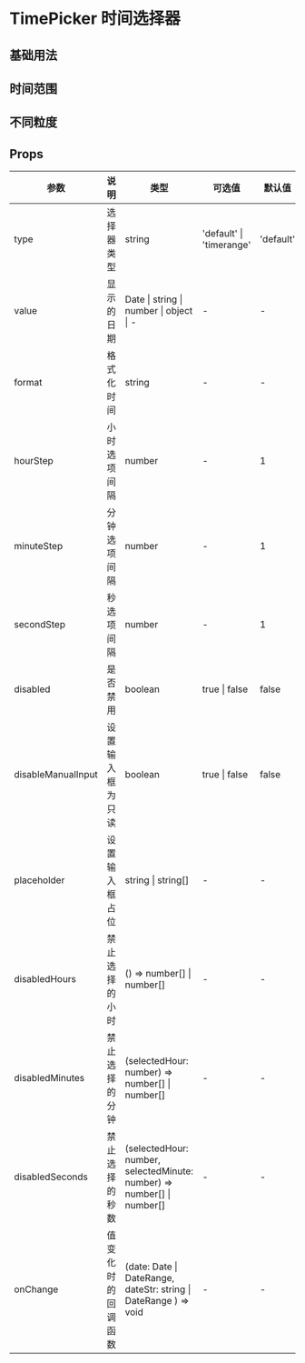 # TimePicker 时间选择器

## 基础用法


<DemoBase />

## 时间范围


<DemoRange />

## 不同粒度


<DemoFormat />

## Props

| 参数            | 说明               | 类型                                                                   | 可选值                   | 默认值    |
| --------------- | ------------------ | ---------------------------------------------------------------------- | ------------------------ | --------- |
| type            | 选择器类型         | string                                                                 | 'default' \| 'timerange' | 'default' |
| value           | 显示的日期         | Date \| string \| number \| object \| -                                | -                        | -         |
| format          | 格式化时间         | string                                                                 | -                        | -         |
| hourStep        | 小时选项间隔       | number                                                                 | -                        | 1         |
| minuteStep      | 分钟选项间隔       | number                                                                 | -                        | 1         |
| secondStep      | 秒选项间隔         | number                                                                 | -                        | 1         |
| disabled        | 是否禁用           | boolean                                                                | true \| false            | false     |
| disableManualInput          | 设置输入框为只读                           | boolean                                                          | true \| false                                                                                                                                                                                        | false       |
| placeholder     | 设置输入框占位     | string \| string[]                                                     | -                        | -         |
| disabledHours   | 禁止选择的小时     | () => number[] \| number[]                                             | -                        | -         |
| disabledMinutes | 禁止选择的分钟     | (selectedHour: number) => number[] \| number[]                         | -                        | -         |
| disabledSeconds | 禁止选择的秒数     | (selectedHour: number, selectedMinute: number) => number[] \| number[] | -                        | -         |
| onChange        | 值变化时的回调函数 | (date: Date \| DateRange, dateStr: string \| DateRange ) => void       | -                        | -         |
